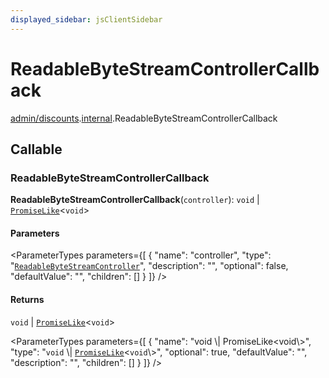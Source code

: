 ```yaml
---
displayed_sidebar: jsClientSidebar
---
```



# ReadableByteStreamControllerCallback

[admin/discounts](../../modules/admin_discounts.mdx).[internal](../../admin_discounts/modules/admin_discounts.internal.mdx).ReadableByteStreamControllerCallback

## Callable

### ReadableByteStreamControllerCallback

**ReadableByteStreamControllerCallback**(`controller`): `void` \| [`PromiseLike`](admin_discounts.internal.PromiseLike.mdx)<`void`\>

#### Parameters

<ParameterTypes parameters={[
  {
    "name": "controller",
    "type": "[`ReadableByteStreamController`](../../admin_discounts/modules/admin_discounts.internal.mdx#readablebytestreamcontroller)",
    "description": "",
    "optional": false,
    "defaultValue": "",
    "children": []
  }
]} />

#### Returns

`void` \| [`PromiseLike`](admin_discounts.internal.PromiseLike.mdx)<`void`\>

<ParameterTypes parameters={[
  {
    "name": "void \\| PromiseLike<void\\>",
    "type": "`void` \\| [`PromiseLike`](admin_discounts.internal.PromiseLike.mdx)<`void`\\>",
    "optional": true,
    "defaultValue": "",
    "description": "",
    "children": []
  }
]} />
